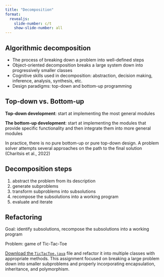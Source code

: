 ```yaml
---
title: "Decomposition"
format:
  revealjs:
    slide-number: c/t
    show-slide-number: all
---
```


## Algorithmic decomposition 

* The process of breaking down a problem into well-defined steps
* Object-oriented decomposition breaks a large system down into progressively smaller classes 
* Cognitive skills used in decomposition: abstraction, decision making, inference, analysis, synthesis, etc.
* Design paradigms: top-down and bottom-up programming

## Top-down vs. Bottom-up

**Top-down development**: start at implementing the most general modules 

**The bottom-up development**: start at implementing the modules that provide specific functionality and then integrate them into more general modules

In practice, there is no pure bottom-up or pure top-down design. A problem solver attempts several approaches on the path to the final solution (Charitsis et al., 2022)

## Decomposition steps

1) abstract the problem from its description
2) generate subproblems
3) transform subproblems into subsolutions
4) recompose the subsolutions into a working program
5) evaluate and iterate

## Refactoring

Goal: identify subsolutions, recompose the subsolutions into a working program

Problem: game of Tic-Tac-Toe

[Download the `TicTacToe.java`](files/TicTacToe.java) file and refactor it into multiple classes with appropriate methods. This assignment focused on breaking a large problem
down into smaller subproblems and properly incorporating encapsulation, inheritance, and polymorphism. 
